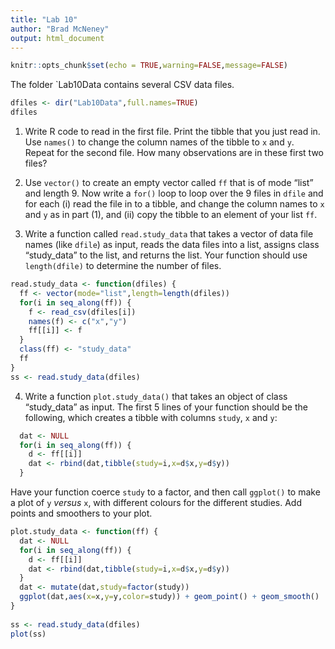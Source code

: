 ```yaml
---
title: "Lab 10"
author: "Brad McNeney"
output: html_document
---
```


```r
knitr::opts_chunk$set(echo = TRUE,warning=FALSE,message=FALSE)
```

The folder `Lab10Data contains several CSV data files.

```r
dfiles <- dir("Lab10Data",full.names=TRUE)
dfiles
```

1. Write R code to read in the first file.
Print the tibble that you just read in.
Use `names()` to change the column names of the
tibble to `x` and `y`.
Repeat for the second file. How many observations
are in these first two files?

2. Use `vector()` to create an empty vector 
called `ff` that is of mode "list" and length 9.
Now write a `for()` loop to loop over the 9 files in
`dfile` and for each (i) read the file in to a 
tibble, and change the column names to 
`x` and `y` as in part (1), and  (ii) copy the 
tibble to an element of your list `ff`.

3. Write a function called `read.study_data`
that takes a vector of data file
names (like `dfile`) as input, reads the data files
into a list, assigns class "study_data" to the list,
and returns the list. Your function should use `length(dfile)`
to determine the number of files.

```r
read.study_data <- function(dfiles) {
  ff <- vector(mode="list",length=length(dfiles))
  for(i in seq_along(ff)) {
    f <- read_csv(dfiles[i])
    names(f) <- c("x","y")
    ff[[i]] <- f
  }
  class(ff) <- "study_data"
  ff
}
ss <- read.study_data(dfiles)
```

4. Write a function `plot.study_data()` that 
takes an object of class "study_data" as input.
The first 5 lines of your function should be the
following, which creates a tibble  with
columns `study`, `x` and `y`:
```r
  dat <- NULL
  for(i in seq_along(ff)) {
    d <- ff[[i]]
    dat <- rbind(dat,tibble(study=i,x=d$x,y=d$y))
  }
```
Have your function coerce `study` to a factor, and then call
`ggplot()` to make a plot of `y` *versus* `x`,
with different colours for the different studies.
Add points and smoothers to your plot.


```r
plot.study_data <- function(ff) {
  dat <- NULL
  for(i in seq_along(ff)) {
    d <- ff[[i]]
    dat <- rbind(dat,tibble(study=i,x=d$x,y=d$y))
  }
  dat <- mutate(dat,study=factor(study))
  ggplot(dat,aes(x=x,y=y,color=study)) + geom_point() + geom_smooth()
}
  
ss <- read.study_data(dfiles)
plot(ss)
```

